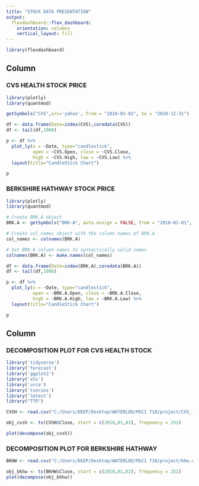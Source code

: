 ---
title: "STOCK DATA PRESENTATION"
output: 
  flexdashboard::flex_dashboard:
    orientation: columns
    vertical_layout: fill
---

```{r setup, include=FALSE}
library(flexdashboard)
```

Column 
-----------------------------------------------------------------------

### CVS HEALTH STOCK PRICE

```{r stock_1}
library(plotly)
library(quantmod)

getSymbols("CVS",src='yahoo', from = "2018-01-01", to = "2020-12-31")

df <- data.frame(Date=index(CVS),coredata(CVS))
df <- tail(df,1000)

p <- df %>%
  plot_ly(x = ~Date, type="candlestick",
          open = ~CVS.Open, close = ~CVS.Close,
          high = ~CVS.High, low = ~CVS.Low) %>%
  layout(title="CandleStick Chart")

p
```

### BERKSHIRE HATHWAY STOCK PRICE

```{r stock_2}
library(plotly)
library(quantmod)

# Create BRK.A object
BRK.A <- getSymbols("BRK-A", auto.assign = FALSE, from = "2018-01-01", to = "2020-12-31")

# Create col_names object with the column names of BRK.A
col_names <- colnames(BRK.A)

# Set BRK.A column names to syntactically valid names
colnames(BRK.A) <- make.names(col_names)

df <- data.frame(Date=index(BRK.A),coredata(BRK.A))
df <- tail(df,1000)

p <- df %>%
  plot_ly(x = ~Date, type="candlestick",
          open = ~BRK.A.Open, close = ~BRK.A.Close,
          high = ~BRK.A.High, low = ~BRK.A.Low) %>%
  layout(title="CandleStick Chart")

p
```

Column 
-----------------------------------------------------------------------

### DECOMPOSITION PLOT FOR CVS HEALTH STOCK

```{r decompsition_plot_1}
library('tidyverse')
library('forecast')
library('ggplot2')
library('xts')
library('urca')
library('tseries')
library('lmtest')
library("TTR")

CVSH <- read.csv("C:/Users/DEEP/Desktop/WATERLOO/MSCI 718/project/CVS_final.csv")

obj_cvsh <- ts(CVSH$Close, start = c(2018,01,03), frequency = 251)

plot(decompose(obj_cvsh))
```

### DECOMPOSITION PLOT FOR BERKSHIRE HATHWAY

```{r decomposition_plot_2}
BKHW <- read.csv("C:/Users/DEEP/Desktop/WATERLOO/MSCI 718/project/bhw.csv")

obj_bkhw <- ts(BKHW$Close, start = c(2018,01,02), frequency = 251)
plot(decompose(obj_bkhw))

```

